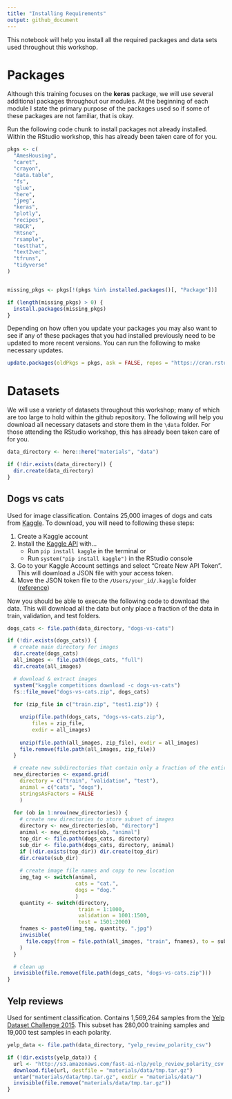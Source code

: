 ```yaml
---
title: "Installing Requirements"
output: github_document
---
```


This notebook will help you install all the required packages and data sets used
throughout this workshop.

# Packages

Although this training focuses on the __keras__ package, we will use several
additional packages throughout our modules. At the beginning of each module I
state the primary purpose of the packages used so if some of these packages are
not familiar, that is okay.

Run the following code chunk to install packages not already installed. Within
the RStudio workshop, this has already been taken care of for you.

```r
pkgs <- c(
  "AmesHousing",
  "caret",
  "crayon",
  "data.table",
  "fs",
  "glue",
  "here",
  "jpeg",
  "keras",
  "plotly",
  "recipes",
  "ROCR",
  "Rtsne",
  "rsample",
  "testthat",
  "text2vec",
  "tfruns",
  "tidyverse"
)


missing_pkgs <- pkgs[!(pkgs %in% installed.packages()[, "Package"])]

if (length(missing_pkgs) > 0) {
  install.packages(missing_pkgs)
}
```

Depending on how often you update your packages you may also want to see if any
of these packages that you had installed previously need to be updated to more
recent versions. You can run the following to make necessary updates.

```r
update.packages(oldPkgs = pkgs, ask = FALSE, repos = "https://cran.rstudio.com/")
```

# Datasets

We will use a variety of datasets throughout this workshop; many of which are
too large to hold within the github repository. The following will help you 
download all necessary datasets and store them in the `\data` folder. For those
attending the RStudio workshop, this has already been taken care of for you.

```r
data_directory <- here::here("materials", "data")

if (!dir.exists(data_directory)) {
  dir.create(data_directory)
}
```

## Dogs vs cats

Used for image classification. Contains 25,000 images of dogs and cats from
[Kaggle](https://www.kaggle.com/c/dogs-vs-cats/data). To download, you will
need to following these steps:

1. Create a Kaggle account 
2. Install the [Kaggle API](https://github.com/Kaggle/kaggle-api) with...
   - Run `pip install kaggle` in the terminal or
   - Run `system("pip install kaggle")` in the RStudio console
3. Go to your Kaggle Account settings and select "Create New API Token". This
   will download a JSON file with your access token.
4. Move the JSON token file to the `/Users/your_id/.kaggle` folder ([reference](https://github.com/Kaggle/kaggle-api/issues/15))

Now you should be able to execute the following code to download the data. This
will download all the data but only place a fraction of the data in train,
validation, and test folders.

```r
dogs_cats <- file.path(data_directory, "dogs-vs-cats")

if (!dir.exists(dogs_cats)) {
  # create main directory for images
  dir.create(dogs_cats)
  all_images <- file.path(dogs_cats, "full")
  dir.create(all_images)

  # download & extract images
  system("kaggle competitions download -c dogs-vs-cats")
  fs::file_move("dogs-vs-cats.zip", dogs_cats)
  
  for (zip_file in c("train.zip", "test1.zip")) {

    unzip(file.path(dogs_cats, "dogs-vs-cats.zip"), 
        files = zip_file,
        exdir = all_images)
    
    unzip(file.path(all_images, zip_file), exdir = all_images)
    file.remove(file.path(all_images, zip_file))
  }

  # create new subdirectories that contain only a fraction of the entire dataset
  new_directories <- expand.grid(
    directory = c("train", "validation", "test"),
    animal = c("cats", "dogs"),
    stringsAsFactors = FALSE
    )
  
  for (ob in 1:nrow(new_directories)) {
    # create new directories to store subset of images
    directory <- new_directories[ob, "directory"]
    animal <- new_directories[ob, "animal"]
    top_dir <- file.path(dogs_cats, directory)
    sub_dir <- file.path(dogs_cats, directory, animal)
    if (!dir.exists(top_dir)) dir.create(top_dir)
    dir.create(sub_dir)
    
    # create image file names and copy to new location
    img_tag <- switch(animal,
                      cats = "cat.",
                      dogs = "dog."
                      )
    quantity <- switch(directory,
                       train = 1:1000,
                       validation = 1001:1500,
                       test = 1501:2000)
    fnames <- paste0(img_tag, quantity, ".jpg")
    invisible(
      file.copy(from = file.path(all_images, "train", fnames), to = sub_dir)
    )
  }

  # clean up
  invisible(file.remove(file.path(dogs_cats, "dogs-vs-cats.zip")))
}
```


## Yelp reviews

Used for sentiment classification. Contains 1,569,264 samples from the 
[Yelp Dataset Challenge 2015](https://www.yelp.com/dataset/challenge). This 
subset has 280,000 training samples and 19,000 test samples in each polarity.

```r
yelp_data <- file.path(data_directory, "yelp_review_polarity_csv")

if (!dir.exists(yelp_data)) {
  url <- "http://s3.amazonaws.com/fast-ai-nlp/yelp_review_polarity_csv.tgz"
  download.file(url, destfile = "materials/data/tmp.tar.gz")
  untar("materials/data/tmp.tar.gz", exdir = "materials/data/")
  invisible(file.remove("materials/data/tmp.tar.gz"))
}
```


